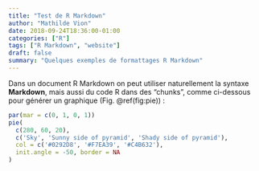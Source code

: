 ```yaml
---
title: "Test de R Markdown"
author: "Mathilde Vion"
date: 2018-09-24T18:36:00-01:00
categories: ["R"]
tags: ["R Markdown", "website"]
draft: false
summary: "Quelques exemples de formattages R Markdown"
---
```


Dans un document R Markdown on peut utiliser naturellement la syntaxe **Markdown**, mais aussi du code R dans des "chunks", comme ci-dessous pour générer un graphique (Fig. \@ref(fig:pie)) :

```r
par(mar = c(0, 1, 0, 1))
pie(
  c(280, 60, 20),
  c('Sky', 'Sunny side of pyramid', 'Shady side of pyramid'),
  col = c('#0292D8', '#F7EA39', '#C4B632'),
  init.angle = -50, border = NA
)
```

